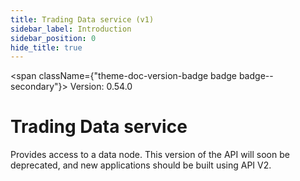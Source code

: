 ```yaml
---
title: Trading Data service (v1)
sidebar_label: Introduction
sidebar_position: 0
hide_title: true
---
```



<span className={"theme-doc-version-badge badge badge--secondary"}>
  Version: 0.54.0
</span>

# Trading Data service

Provides access to a data node. This version of the API will soon be deprecated, and new applications should
be built using API V2.
